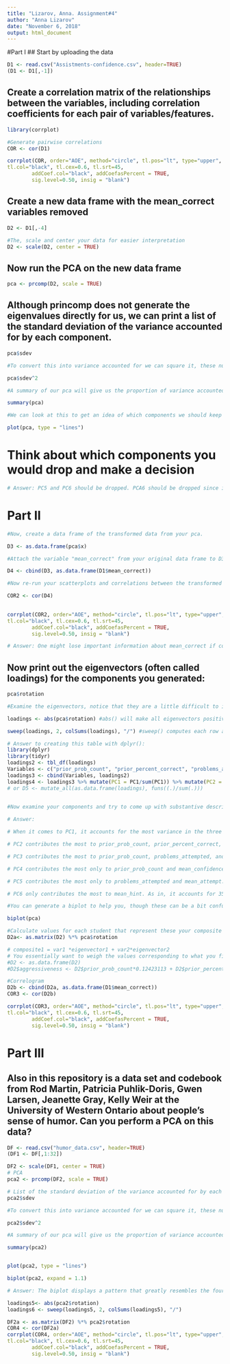 ```yaml
---
title: "Lizarov, Anna. Assignment#4"
author: "Anna Lizarov"
date: "November 6, 2018"
output: html_document
---
```


 #Part I
## Start by uploading the data
```r
D1 <- read.csv("Assistments-confidence.csv", header=TRUE)
(D1 <- D1[,-1])
```

## Create a correlation matrix of the relationships between the variables, including correlation coefficients for each pair of variables/features.
```r
library(corrplot)

#Generate pairwise correlations
COR <- cor(D1)

corrplot(COR, order="AOE", method="circle", tl.pos="lt", type="upper",        
tl.col="black", tl.cex=0.6, tl.srt=45, 
        addCoef.col="black", addCoefasPercent = TRUE,
        sig.level=0.50, insig = "blank")
```

## Create a new data frame with the mean_correct variables removed
```r
D2 <- D1[,-4]

#The, scale and center your data for easier interpretation
D2 <- scale(D2, center = TRUE)
```

## Now run the PCA on the new data frame
```r
pca <- prcomp(D2, scale = TRUE)
```

## Although princomp does not generate the eigenvalues directly for us, we can print a list of the standard deviation of the variance accounted for by each component.
```r
pca$sdev

#To convert this into variance accounted for we can square it, these numbers are proportional to the eigenvalue

pca$sdev^2

#A summary of our pca will give us the proportion of variance accounted for by each component

summary(pca)

#We can look at this to get an idea of which components we should keep and which we should drop

plot(pca, type = "lines")
```

# Think about which components you would drop and make a decision
```r
# Answer: PC5 and PC6 should be dropped. PCA6 should be dropped since it only maximizes only 8.93% of the variance. In other words, only 8.93% of the variance is accounted for by PCA6. PC5 should be omitted since it only maximizes 12.2% of the variance. As in, only 12.2% of the variance is accounted for by PC5. 
```


# Part II
```r
#Now, create a data frame of the transformed data from your pca.

D3 <- as.data.frame(pca$x)

#Attach the variable "mean_correct" from your original data frame to D3.

D4 <- cbind(D3, as.data.frame(D1$mean_correct))

#Now re-run your scatterplots and correlations between the transformed data and mean_correct. If you had dropped some components would you have lost important infomation about mean_correct?

COR2 <- cor(D4)

  
corrplot(COR2, order="AOE", method="circle", tl.pos="lt", type="upper",        
tl.col="black", tl.cex=0.6, tl.srt=45, 
        addCoef.col="black", addCoefasPercent = TRUE,
        sig.level=0.50, insig = "blank")
```

```r
# Answer: One might lose important information about mean_correct if components with a small proportion of variance would have been dropped because these omitted components still contribute some information.  
```

## Now print out the eigenvectors (often called loadings) for the components you generated:
```r
pca$rotation

#Examine the eigenvectors, notice that they are a little difficult to interpret. It is much easier to make sense of them if we make them proportional within each component
```

```r
loadings <- abs(pca$rotation) #abs() will make all eigenvectors positive

sweep(loadings, 2, colSums(loadings), "/") #sweep() computes each row as a proportion of the column. (There must be a way to do this with dplyr()?)
```
```r
# Answer to creating this table with dplyr():
library(dplyr)
library(tidyr)
loadings2 <- tbl_df(loadings)
Variables <- c("prior_prob_count", "prior_percent_correct", "problems_attempted", "mean_hint", "mean_attempt", "mean_confidence ") 
loadings3 <- cbind(Variables, loadings2)
loadings4 <- loadings3 %>% mutate(PC1 = PC1/sum(PC1)) %>% mutate(PC2 = PC2/sum(PC2)) %>% mutate(PC3 = PC3/sum(PC3)) %>% mutate(PC4 = PC4/sum(PC4)) %>% mutate(PC5 = PC5/sum(PC5)) %>%  mutate(PC6 = PC6/sum(PC6)) %>% print
# or D5 <- mutate_all(as.data.frame(loadings), funs((.)/sum(.)))
 
```


```r
#Now examine your components and try to come up with substantive descriptions of what some might represent?

# Answer:

# When it comes to PC1, it accounts for the most variance in the three following variables: mean_hint, mean_attempt, and problems_attempted. As in, it contributes the most to these variance. It accounts for 30.22% of variance in the average number of hints a student asked for in the current session, 25.86% of variance in the average number of attempts a student took to answer a problem in the current session, and 21.74% of variance in the number of problems the student has attempted in the current session. 

# PC2 contributes the most to prior_prob_count, prior_percent_correct, and problems_attempted. It accounts for 25.08% of variance in how many problems a student has answered in the system prior to this session, 44.68% of variance in the percentage of problems a student has answered correctly prior to this session, and 17.34% of variance in the number of problems the student has attempted in the current session. 

# PC3 contributes the most to prior_prob_count, problems_attempted, and mean_confidence. It accounts for 22.10% of variance in how many problems a student has answered in the system prior to this session, 20.06% of variance in the number of problems the student has attempted in the current session, and 45.79% of variance in the average confidence each student has in their ability to answer the problems in the current session, which is substantial. 

# PC4 contributes the most only to prior_prob_count and mean_confidence. It accounts for 31.52% of variance in how many problems a student has answered in the system prior to this session. and 22.61% of variance in he average confidence each student has in their ability to answer the problems in the current session.

# PC5 contributes the most only to problems_attempted and mean_attempt. It accounts for 30.39% of variance in the number of problems the student has attempted in the current session, and 35.77% of variance in the average number of attempts a student took to answer a problem in the current session.

# PC6 only contributes the most to mean_hint. As in, it accounts for 35.61% of variance in the average number of hints a student asked for in the current session. 

```

```r
#You can generate a biplot to help you, though these can be a bit confusing. They plot the transformed data by the first two components. Therefore, the axes represent the direction of maximum variance. Then mapped onto this point cloud are the original directions of the variables, depicted as red arrows. It is supposed to provide a visualization of which variables "go together". Variables that possibly represent the same underlying construct point in the same direction.  

biplot(pca)
```

```r
#Calculate values for each student that represent these your composite variables and then create a new correlogram showing their relationship to mean_correct.
D2a<- as.matrix(D2) %*% pca$rotation

# composite1 = var1 *eigenvector1 + var2*eigenvector2
# You essentially want to weigh the values corresponding to what you find in D5. This can be done manually like so:
#D2 <- as.data.frame(D2)
#D2$aggressiveness <- D2$prior_prob_count*0.12423113 + D2$prior_percent_correct*0.08035956 + D2$problems_attempted*0.21744737 + D2$mean_hint*0.30223780 + D2$mean_attempt*0.25863458 + D2$mean_confidence*0.01708956
```

```r
#Correlogram
D2b <- cbind(D2a, as.data.frame(D1$mean_correct))
COR3 <- cor(D2b)

corrplot(COR3, order="AOE", method="circle", tl.pos="lt", type="upper",        
tl.col="black", tl.cex=0.6, tl.srt=45, 
        addCoef.col="black", addCoefasPercent = TRUE,
        sig.level=0.50, insig = "blank")
```

# Part III
## Also in this repository is a data set and codebook from Rod Martin, Patricia Puhlik-Doris, Gwen Larsen, Jeanette Gray, Kelly Weir at the University of Western Ontario about people's sense of humor. Can you perform a PCA on this data?
```r
DF <- read.csv("humor_data.csv", header=TRUE)
(DF1 <- DF[,1:32])
```
```r
DF2 <- scale(DF1, center = TRUE)
# PCA
pca2 <- prcomp(DF2, scale = TRUE)
```

```r
# List of the standard deviation of the variance accounted for by each component.
pca2$sdev

#To convert this into variance accounted for we can square it, these numbers are proportional to the eigenvalue

pca2$sdev^2

#A summary of our pca will give us the proportion of variance accounted for by each component

summary(pca2)


plot(pca2, type = "lines")
```



```r
biplot(pca2, expand = 1.1)
```

```r
# Answer: The biplot displays a pattern that greatly resembles the four scale scores of the HSQ. First, it shows that the variables go in four directions. Second, the pattern of variables that "go together" is similar as to how the variables are grouped into four scale scores of the HSQ, which are affiliative, self-enhancing, aggressive, and self-defeating. In other words, they represent the same construct. However, there are some exceptions such as Q16. Each of the groups points towards a particular direction.  
```

```r
loadings5<- abs(pca2$rotation)
loadings6 <- sweep(loadings5, 2, colSums(loadings5), "/")
```

```r
DF2a <- as.matrix(DF2) %*% pca2$rotation
COR4 <- cor(DF2a)
corrplot(COR4, order="AOE", method="circle", tl.pos="lt", type="upper",        
tl.col="black", tl.cex=0.6, tl.srt=45, 
        addCoef.col="black", addCoefasPercent = TRUE,
        sig.level=0.50, insig = "blank")
```



